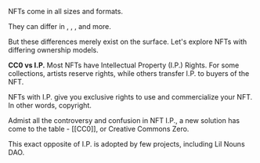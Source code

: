 
NFTs come in all sizes and formats.

They can differ in <Nutshell term="art & style"><ArtStyle/></Nutshell>, <Nutshell term="file format"><FileFormat/></Nutshell>, <Nutshell term="use cases"><UseCases/></Nutshell>, and more.

But these differences merely exist on the surface. Let's explore NFTs with differing ownership models.

**CC0 vs I.P.**
Most NFTs have Intellectual Property (I.P.) Rights. For some collections, artists reserve rights, while others transfer I.P. to buyers of the NFT.

NFTs with I.P. give you exclusive rights to use and commercialize your NFT. In other words, copyright.

Admist all the controversy and confusion in NFT I.P., a new solution has come to the table - [[CC0]], or Creative Commons Zero.

This exact opposite of I.P. is adopted by few projects, including Lil Nouns DAO.
